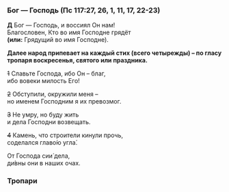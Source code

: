 ### Бог — Господь (Пс 117:27, 26, 1, 11, 17, 22-23)

**Д** Бог — Господь, и воссиял Он нам!  
Благословен, Кто во имя Господне грядёт  
**(или:** Грядущий во имя Господне<R>)</R>.

**Далее народ припевает на каждый стих (всего четырежды) – по гласу тропаря воскресенья, святого или праздника.**

~~1~~ Славьте Господа, ибо Он – благ,  
ибо вовеки милость Его!

~~2~~ Обступили, окружили меня –  
но именем Господним я их превозмог.

~~3~~ Не умру, но буду жить  
и дела Господни возвещать.

~~4~~ Камень, что строители кинули прочь,  
соделался главо́ю угла́.

От Господа сии́ дела,  
ди́вны они в наших очах.

### Тропари
